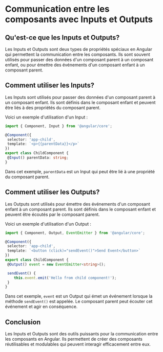 # Communication entre les composants avec Inputs et Outputs

## Qu'est-ce que les Inputs et Outputs?

Les Inputs et Outputs sont deux types de propriétés spéciaux en Angular qui permettent la communication entre les composants. Ils sont souvent utilisés pour passer des données d'un composant parent à un composant enfant, ou pour émettre des événements d'un composant enfant à un composant parent.

## Comment utiliser les Inputs?

Les Inputs sont utilisés pour passer des données d'un composant parent à un composant enfant. Ils sont définis dans le composant enfant et peuvent être liés à des propriétés du composant parent.

Voici un exemple d'utilisation d'un Input :

```typescript
import { Component, Input } from '@angular/core';

@Component({
 selector: 'app-child',
 template: `<p>{{parentData}}</p>`
})
export class ChildComponent {
 @Input() parentData: string;
}
```

Dans cet exemple, `parentData` est un Input qui peut être lié à une propriété du composant parent.

## Comment utiliser les Outputs?

Les Outputs sont utilisés pour émettre des événements d'un composant enfant à un composant parent. Ils sont définis dans le composant enfant et peuvent être écoutés par le composant parent.

Voici un exemple d'utilisation d'un Output :

```typescript
import { Component, Output, EventEmitter } from '@angular/core';

@Component({
 selector: 'app-child',
 template: `<button (click)="sendEvent()">Send Event</button>`
})
export class ChildComponent {
 @Output() event = new EventEmitter<string>();

 sendEvent() {
    this.event.emit('Hello from child component!');
 }
}
```

Dans cet exemple, `event` est un Output qui émet un événement lorsque la méthode `sendEvent()` est appelée. Le composant parent peut écouter cet événement et agir en conséquence.

## Conclusion

Les Inputs et Outputs sont des outils puissants pour la communication entre les composants en Angular. Ils permettent de créer des composants réutilisables et modulables qui peuvent interagir efficacement entre eux.
